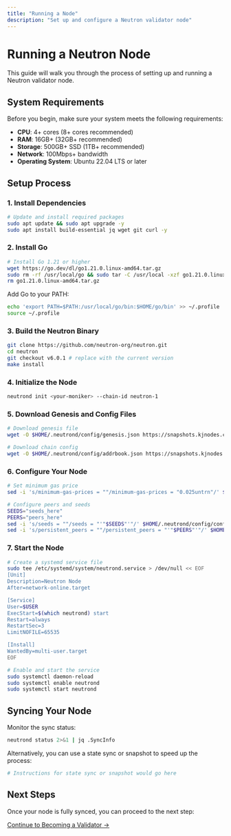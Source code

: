```yaml
---
title: "Running a Node"
description: "Set up and configure a Neutron validator node"
---
```


# Running a Neutron Node

This guide will walk you through the process of setting up and running a Neutron validator node.

## System Requirements

Before you begin, make sure your system meets the following requirements:

- **CPU**: 4+ cores (8+ cores recommended)
- **RAM**: 16GB+ (32GB+ recommended)
- **Storage**: 500GB+ SSD (1TB+ recommended)
- **Network**: 100Mbps+ bandwidth
- **Operating System**: Ubuntu 22.04 LTS or later

## Setup Process

### 1. Install Dependencies

```bash
# Update and install required packages
sudo apt update && sudo apt upgrade -y
sudo apt install build-essential jq wget git curl -y
```

### 2. Install Go

```bash
# Install Go 1.21 or higher
wget https://go.dev/dl/go1.21.0.linux-amd64.tar.gz
sudo rm -rf /usr/local/go && sudo tar -C /usr/local -xzf go1.21.0.linux-amd64.tar.gz
rm go1.21.0.linux-amd64.tar.gz
```

Add Go to your PATH:

```bash
echo 'export PATH=$PATH:/usr/local/go/bin:$HOME/go/bin' >> ~/.profile
source ~/.profile
```

### 3. Build the Neutron Binary

```bash
git clone https://github.com/neutron-org/neutron.git
cd neutron
git checkout v6.0.1 # replace with the current version
make install
```

### 4. Initialize the Node

```bash
neutrond init <your-moniker> --chain-id neutron-1
```

### 5. Download Genesis and Config Files

```bash
# Download genesis file
wget -O $HOME/.neutrond/config/genesis.json https://snapshots.kjnodes.com/neutron/genesis.json

# Download chain config
wget -O $HOME/.neutrond/config/addrbook.json https://snapshots.kjnodes.com/neutron/addrbook.json
```

### 6. Configure Your Node

```bash
# Set minimum gas price
sed -i 's/minimum-gas-prices = ""/minimum-gas-prices = "0.025untrn"/' $HOME/.neutrond/config/app.toml

# Configure peers and seeds
SEEDS="seeds_here"
PEERS="peers_here"
sed -i 's/seeds = ""/seeds = "'"$SEEDS"'"/' $HOME/.neutrond/config/config.toml
sed -i 's/persistent_peers = ""/persistent_peers = "'"$PEERS"'"/' $HOME/.neutrond/config/config.toml
```

### 7. Start the Node

```bash
# Create a systemd service file
sudo tee /etc/systemd/system/neutrond.service > /dev/null << EOF
[Unit]
Description=Neutron Node
After=network-online.target

[Service]
User=$USER
ExecStart=$(which neutrond) start
Restart=always
RestartSec=3
LimitNOFILE=65535

[Install]
WantedBy=multi-user.target
EOF

# Enable and start the service
sudo systemctl daemon-reload
sudo systemctl enable neutrond
sudo systemctl start neutrond
```

## Syncing Your Node

Monitor the sync status:

```bash
neutrond status 2>&1 | jq .SyncInfo
```

Alternatively, you can use a state sync or snapshot to speed up the process:

```bash
# Instructions for state sync or snapshot would go here
```

## Next Steps

Once your node is fully synced, you can proceed to the next step:

<div className="mt-8">
  <a className="button-primary px-4 py-2 rounded text-white bg-primary hover:bg-opacity-90" href="/validators/becoming-a-validator">Continue to Becoming a Validator →</a>
</div> 